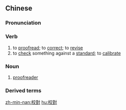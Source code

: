 {{also|校对}}
==Chinese==
{{zh-forms|s=校对}}

===Pronunciation===
{{zh-pron
|m=jiàoduì
|c=gaau3 deoi3
|mn=kàu-tùi
|cat=v,n
}}

===Verb===
{{zh-verb}}

# to [[proofread]]; to [[correct]]; to [[revise]]
# to [[check]] something against a [[standard]]; to [[calibrate]]

===Noun===
{{zh-noun}}

# [[proofreader]]

===Derived terms===
{{zh-der|校對員}}

[[zh-min-nan:校對]]
[[hu:校對]]